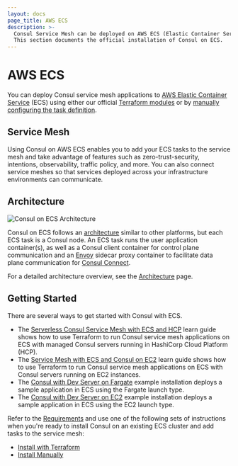 ```yaml
---
layout: docs
page_title: AWS ECS
description: >-
  Consul Service Mesh can be deployed on AWS ECS (Elastic Container Service).
  This section documents the official installation of Consul on ECS.
---
```


# AWS ECS

You can deploy Consul service mesh applications to [AWS Elastic Container Service](https://aws.amazon.com/ecs/) (ECS) using either our official [Terraform modules](/docs/ecs/terraform/install) or by [manually configuring the task definition](/docs/ecs/manual/install).

## Service Mesh

Using Consul on AWS ECS enables you to add your ECS tasks to the service mesh and
take advantage of features such as zero-trust-security, intentions, observability,
traffic policy, and more. You can also connect service meshes so that services deployed across your infrastructure environments can communicate.

## Architecture

![Consul on ECS Architecture](/img/consul-ecs-arch.png)

Consul on ECS follows an [architecture](/docs/internals/architecture) similar to other platforms, but each ECS task is a
Consul node. An ECS task runs the user application container(s), as well as a Consul client container for control plane
communication and an [Envoy](https://envoyproxy.io/) sidecar proxy container to facilitate data plane communication for
[Consul Connect](/docs/connect).

For a detailed architecture overview, see the [Architecture](/docs/ecs/architecture) page.

## Getting Started

There are several ways to get started with Consul with ECS.

* The [Serverless Consul Service Mesh with ECS and HCP](/consul/tutorials/cloud-integrations/consul-ecs-hcp?utm_source=docs) learn guide shows how to use Terraform to run Consul service mesh applications on ECS with managed Consul servers running in HashiCorp Cloud Platform (HCP).
* The [Service Mesh with ECS and Consul on EC2](/consul/tutorials/cloud-integrations/consul-ecs-ec2?utm_source=docs) learn guide shows how to use Terraform to run Consul service mesh applications on ECS with Consul servers running on EC2 instances.
* The [Consul with Dev Server on Fargate](https://registry.terraform.io/modules/hashicorp/consul-ecs/aws/latest/examples/dev-server-fargate) example installation deploys a sample application in ECS using the Fargate launch type.
* The [Consul with Dev Server on EC2](https://registry.terraform.io/modules/hashicorp/consul-ecs/aws/latest/examples/dev-server-ec2) example installation deploys a sample application in ECS using the EC2 launch type.

Refer to the [Requirements](/docs/ecs/requirements) and use one of the following sets of instructions when you're ready to install Consul on an existing ECS cluster and add tasks to the service mesh: 
* [Install with Terraform](/docs/ecs/terraform/install) 
* [Install Manually](/docs/ecs/manual/install)
